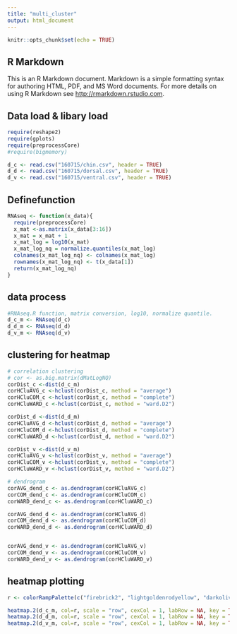 ```yaml
---
title: "multi_cluster"
output: html_document
---
```


```r
knitr::opts_chunk$set(echo = TRUE)
```

## R Markdown

This is an R Markdown document. Markdown is a simple formatting syntax for authoring HTML, PDF, and MS Word documents. For more details on using R Markdown see <http://rmarkdown.rstudio.com>.

## Data load & libary load

```r
require(reshape2)
require(gplots)
require(preprocessCore)
#require(bigmemory)

d_c <- read.csv("160715/chin.csv", header = TRUE)
d_d <- read.csv("160715/dorsal.csv", header = TRUE)
d_v <- read.csv("160715/ventral.csv", header = TRUE)
```
## Definefunction 
```r
RNAseq <- function(x_data){
  require(preprocessCore)
  x_mat <-as.matrix(x_data[3:16])
  x_mat = x_mat + 1
  x_mat_log = log10(x_mat)
  x_mat_log_nq = normalize.quantiles(x_mat_log)
  colnames(x_mat_log_nq) <- colnames(x_mat_log)
  rownames(x_mat_log_nq) <- t(x_data[1])
  return(x_mat_log_nq)
}

```

## data process
```r
#RNAseq.R function, matrix conversion, log10, normalize quantile.
d_c_m <- RNAseq(d_c)
d_d_m <- RNAseq(d_d)
d_v_m <- RNAseq(d_v)

```

## clustering for heatmap
```r
# correlation clustering
# cor <- as.big.matrix(dMatLogNQ)
corDist_c <-dist(d_c_m)
corHCluAVG_c <-hclust(corDist_c, method = "average")
corHCluCOM_c <-hclust(corDist_c, method = "complete")
corHCluWARD_c <-hclust(corDist_c, method = "ward.D2")

corDist_d <-dist(d_d_m)
corHCluAVG_d <-hclust(corDist_d, method = "average")
corHCluCOM_d <-hclust(corDist_d, method = "complete")
corHCluWARD_d <-hclust(corDist_d, method = "ward.D2")

corDist_v <-dist(d_v_m)
corHCluAVG_v <-hclust(corDist_v, method = "average")
corHCluCOM_v <-hclust(corDist_v, method = "complete")
corHCluWARD_v <-hclust(corDist_v, method = "ward.D2")

# dendrogram
corAVG_dend_c <- as.dendrogram(corHCluAVG_c)
corCOM_dend_c <- as.dendrogram(corHCluCOM_c)
corWARD_dend_c <- as.dendrogram(corHCluWARD_c)

corAVG_dend_d <- as.dendrogram(corHCluAVG_d)
corCOM_dend_d <- as.dendrogram(corHCluCOM_d)
corWARD_dend_d <- as.dendrogram(corHCluWARD_d)


corAVG_dend_v <- as.dendrogram(corHCluAVG_v)
corCOM_dend_v <- as.dendrogram(corHCluCOM_v)
corWARD_dend_v <- as.dendrogram(corHCluWARD_v)

```

## heatmap plotting
```r
r <- colorRampPalette(c("firebrick2", "lightgoldenrodyellow", "darkolivegreen4"))(n = 299)

heatmap.2(d_c_m, col=r, scale = "row", cexCol = 1, labRow = NA, key = TRUE, trace = "none", density.info = "none", dendrogram = "row", Rowv=corWARD_dend_c)
heatmap.2(d_d_m, col=r, scale = "row", cexCol = 1, labRow = NA, key = TRUE, trace = "none", density.info = "none")
heatmap.2(d_v_m, col=r, scale = "row", cexCol = 1, labRow = NA, key = TRUE, trace = "none", density.info = "none")


```

